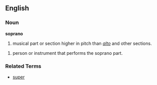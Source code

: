 ==English==

===Noun===
'''soprano'''

# musical part or section higher in pitch than ''[[alto]]'' and other sections.

# person or instrument that performs the soprano part.

===Related Terms===
*[[super]]